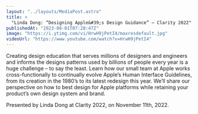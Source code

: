 ```yaml
---
layout: "../layouts/MediaPost.astro"
title: >
  "Linda Dong: “Designing Apple&#39;s Design Guidance” — Clarity 2022"
publishedAt: "2023-08-01T07:28:47Z"
image: "https://i.ytimg.com/vi/HrwH9jPetI4/maxresdefault.jpg"
videoUrl: "https://www.youtube.com/watch?v=HrwH9jPetI4"
---
```


Creating design education that serves millions of designers and engineers and informs the designs patterns used by billions of people every year is a huge challenge – to say the least. Learn how our small team at Apple works cross-functionally to continually evolve Apple’s Human Interface Guidelines, from its creation in the 1980’s to its latest redesign this year. We’ll share our perspective on how to best design for Apple platforms while retaining your product’s own design system and brand.

Presented by Linda Dong at Clarity 2022, on November 11th, 2022.
